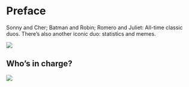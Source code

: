 # Preface

Sonny and Cher; Batman and Robin; Romero and Juliet: All-time classic duos.
There's also another iconic duo: statistics and memes.

![](memes/doing-stat.jpg)

## Who's in charge?

![](memes/authors.gif)